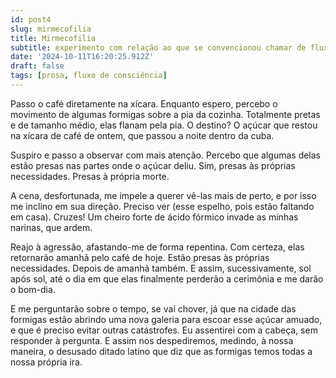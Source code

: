 ```yaml
---
id: post4
slug: mirmecofilia
title: Mirmecofilia
subtitle: experimento com relação ao que se convencionou chamar de fluxo de consciência
date: '2024-10-11T16:20:25.912Z'
draft: false
tags: [prosa, fluxo de consciência]
---
```


Passo o café diretamente na xícara. Enquanto espero, percebo o movimento
de algumas formigas sobre a pia da cozinha. Totalmente pretas e de 
tamanho médio, elas flanam pela pia. O destino? O açúcar que restou 
na xícara de café de ontem, que passou a noite dentro da cuba. 

Suspiro e passo a observar com mais atenção. Percebo que algumas 
delas estão presas nas partes onde o açúcar deliu. Sim, presas 
às próprias necessidades. Presas à própria morte.

A cena, desfortunada, me impele a querer vê-las mais de perto, 
e por isso me inclino em sua direção. Preciso ver (esse espelho, 
pois estão faltando em casa). Cruzes! Um cheiro forte de ácido 
fórmico invade as minhas narinas, que ardem. 

Reajo à agressão, afastando-me de forma repentina. Com certeza, 
elas retornarão amanhã pelo café de hoje. Estão presas às próprias 
necessidades. Depois de amanhã também. E assim, sucessivamente, 
sol após sol, até o dia em que elas finalmente perderão a cerimônia 
e me darão o bom-dia. 

E me perguntarão sobre o tempo, se vai chover, já que na cidade 
das formigas estão abrindo uma nova galeria para escoar 
esse açúcar amuado, e que é preciso evitar outras catástrofes. 
Eu assentirei com a cabeça, sem responder à pergunta. E assim nos 
despediremos, medindo, à nossa maneira, o desusado ditado latino 
que diz que as formigas temos todas a nossa própria ira.

